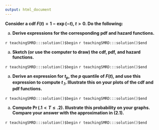 ```yaml
---
output: html_document
---
```


__Consider a cdf $F(t)=1-\exp(-t)$, $t>0$. Do the following:__

a. __Derive expressions for the corresponding pdf and hazard functions.__

`r teachingSMRD:::solution()$begin`
`r teachingSMRD:::solution()$end`

a. __Sketch (or use the computer to draw) the cdf, pdf, and hazard functions.__

`r teachingSMRD:::solution()$begin`
`r teachingSMRD:::solution()$end`

a. __Derive an expression for $t_{p}$, the $p$ quantile of $F(t)$, and use this expression to compute $t_{.1}$. Illustrate this on your plots of the cdf and pdf functions.__

`r teachingSMRD:::solution()$begin`
`r teachingSMRD:::solution()$end`

a. __Compute $\Pr(.1 < T \leq .2)$. Illustrate this probability on your graphs. Compare your answer with the approximation in (2.1).__

`r teachingSMRD:::solution()$begin`
`r teachingSMRD:::solution()$end`
